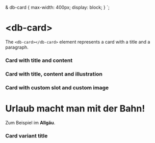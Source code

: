 
  & db-card {
    max-width: 400px;
    display: block;
  }
`;

<Meta title="Components/Card/Intro" />

<h1>&lt;db-card&gt;</h1>

The `<db-card></db-card>` element represents a card with a title and a paragraph.

<StyledCard>

<h3>Card with title and content</h3>

<Canvas>
  <db-card header="Headline 1" content="Content 1"></db-card>
</Canvas>

<h3>Card with title, content and illustration</h3>

<Canvas>
  <db-card
    header="Headline 2"
    content="Content 2"
    illustration="christmas"
  ></db-card>
</Canvas>

<h3>Card with custom slot and custom image</h3>

<Canvas>
  <db-card image="./images/db_logo.svg" alt="">
    <h1>Urlaub macht man mit der Bahn!</h1>
    <p>Zum Beispiel im <strong>Allgäu</strong>.</p>
  </db-card>
</Canvas>

<h3>Card variant title</h3>

<Canvas>
  <db-card
    title="Headline 3"
    content="Lorem ipsum dolor sit amet, consetetur sadipscing elitr, sed diam nonumy eirmod tempor invidunt ut labore et dolore magna aliquyam erat, sed diam voluptua. At vero eos et accusam et justo duo dolores et ea rebum. Stet clita kasd gubergren, no sea takimata sanctus est Lorem ipsum dolor sit amet. Lorem ipsum dolor sit amet, consetetur sadipscing elitr, sed diam nonumy eirmod tempor invidunt ut labore et dolore magna aliquyam erat, sed diam voluptua. At vero eos et accusam et justo duo dolores et ea rebum. Stet clita kasd gubergren, no sea takimata sanctus est Lorem ipsum dolor sit amet."
    illustration="christmas"
    variant="title"
  ></db-card>
</Canvas>

</StyledCard>

<Readme />
